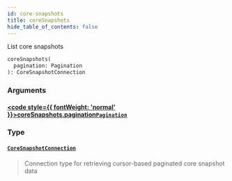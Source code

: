 ```yaml
---
id: core-snapshots
title: coreSnapshots
hide_table_of_contents: false
---
```








List core snapshots

```graphql
coreSnapshots(
  pagination: Pagination
): CoreSnapshotConnection
```


### Arguments

#### [<code style={{ fontWeight: 'normal' }}>coreSnapshots.<b>pagination</b></code>](#)<Bullet />[`Pagination`](/mainnet/api/graphql/inputs/pagination) <Badge class="secondary" text="input"/>
> 
> 

### Type

#### [`CoreSnapshotConnection`](/mainnet/api/graphql/objects/core-snapshot-connection) <Badge class="secondary" text="object"/>
> Connection type for retrieving cursor-based paginated core snapshot data
> 





